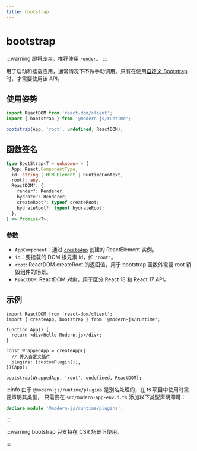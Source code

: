```yaml
---
title: bootstrap
---
```

# bootstrap

:::warning
即将废弃，推荐使用 [`render`](/apis/app/runtime/core/render)。
:::

用于启动和挂载应用，通常情况下不做手动调用。只有在使用[自定义 Bootstrap](/guides/concept/entries#自定义-bootstrap) 时，才需要使用该 API。

## 使用姿势

```ts
import ReactDOM from 'react-dom/client';
import { bootstrap } from '@modern-js/runtime';

bootstrap(App, 'root', undefined, ReactDOM);
```

## 函数签名

```ts
type BootStrap<T = unknown> = (
  App: React.ComponentType,
  id: string | HTMLElement | RuntimeContext,
  root?: any,
  ReactDOM?: {
    render?: Renderer;
    hydrate?: Renderer;
    createRoot?: typeof createRoot;
    hydrateRoot?: typeof hydrateRoot;
  },
) => Promise<T>;
```

### 参数

- `AppComponent`：通过 [`createApp`](./create-app) 创建的 ReactElement 实例。
- `id`：要挂载的 DOM 根元素 id，如 `"root"`。
- `root`: ReactDOM.createRoot 的返回值，用于 bootstrap 函数外需要 root 销毁组件的场景。
- `ReactDOM`: ReactDOM 对象，用于区分 React 18 和 React 17 API。

## 示例

```tsx
import ReactDOM from 'react-dom/client';
import { createApp, bootstrap } from '@modern-js/runtime';

function App() {
  return <div>Hello Modern.js</div>;
}

const WrappedApp = createApp({
  // 传入自定义插件
  plugins: [customPlugin()],
})(App);

bootstrap(WrappedApp, 'root', undefined, ReactDOM);
```

:::info
由于 `@modern-js/runtime/plugins` 是别名处理的，在 ts 项目中使用时需要声明其类型， 只需要在 `src/modern-app-env.d.ts` 添加以下类型声明即可：

```ts
declare module '@modern-js/runtime/plugins';
```

:::

:::warning
bootstrap 只支持在 CSR 场景下使用。

:::

